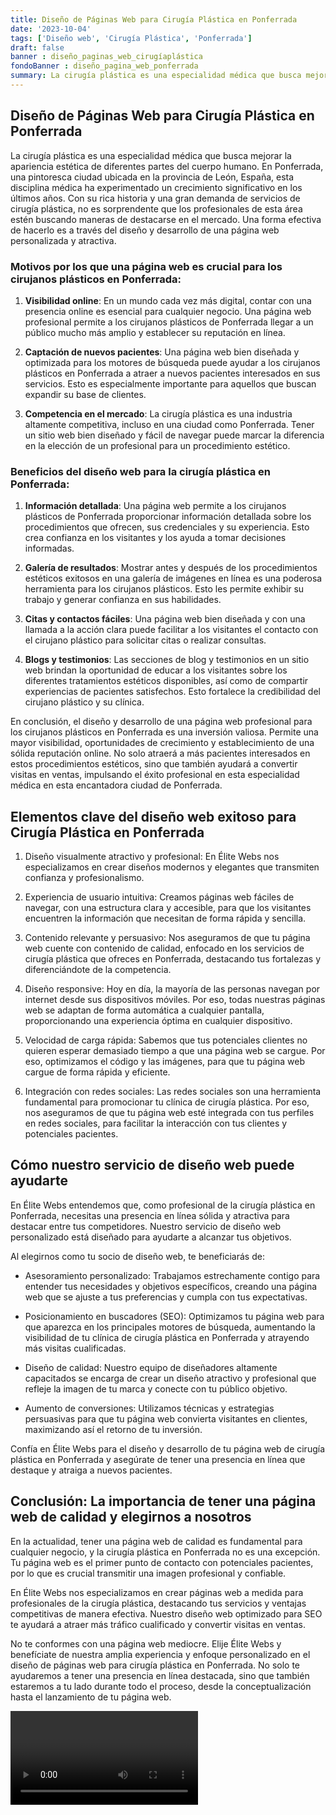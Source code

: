 ```yaml
---
title: Diseño de Páginas Web para Cirugía Plástica en Ponferrada
date: '2023-10-04'
tags: ['Diseño web', 'Cirugía Plástica', 'Ponferrada']
draft: false
banner : diseño_paginas_web_cirugíaplástica
fondoBanner : diseño_pagina_web_ponferrada
summary: La cirugía plástica es una especialidad médica que busca mejorar la apariencia estética de diferentes partes del cuerpo humano. En Ponferrada, una pintoresca ciudad ubicada en la provincia de León, España, esta disciplina médica ha experimentado un crecimiento significativo en los últimos años. Con su rica historia y una gran demanda de servicios de cirugía plástica, no es sorprendente que los profesionales de esta área estén buscando maneras de destacarse en el mercado. Una forma efectiva de hacerlo es a través del diseño y desarrollo de una página web personalizada y atractiva.
---
```


## Diseño de Páginas Web para Cirugía Plástica en Ponferrada

La cirugía plástica es una especialidad médica que busca mejorar la apariencia estética de diferentes partes del cuerpo humano. En Ponferrada, una pintoresca ciudad ubicada en la provincia de León, España, esta disciplina médica ha experimentado un crecimiento significativo en los últimos años. Con su rica historia y una gran demanda de servicios de cirugía plástica, no es sorprendente que los profesionales de esta área estén buscando maneras de destacarse en el mercado. Una forma efectiva de hacerlo es a través del diseño y desarrollo de una página web personalizada y atractiva.

### Motivos por los que una página web es crucial para los cirujanos plásticos en Ponferrada:

1. **Visibilidad online**: En un mundo cada vez más digital, contar con una presencia online es esencial para cualquier negocio. Una página web profesional permite a los cirujanos plásticos de Ponferrada llegar a un público mucho más amplio y establecer su reputación en línea.

2. **Captación de nuevos pacientes**: Una página web bien diseñada y optimizada para los motores de búsqueda puede ayudar a los cirujanos plásticos en Ponferrada a atraer a nuevos pacientes interesados en sus servicios. Esto es especialmente importante para aquellos que buscan expandir su base de clientes.

3. **Competencia en el mercado**: La cirugía plástica es una industria altamente competitiva, incluso en una ciudad como Ponferrada. Tener un sitio web bien diseñado y fácil de navegar puede marcar la diferencia en la elección de un profesional para un procedimiento estético.

### Beneficios del diseño web para la cirugía plástica en Ponferrada:

1. **Información detallada**: Una página web permite a los cirujanos plásticos de Ponferrada proporcionar información detallada sobre los procedimientos que ofrecen, sus credenciales y su experiencia. Esto crea confianza en los visitantes y los ayuda a tomar decisiones informadas.

2. **Galería de resultados**: Mostrar antes y después de los procedimientos estéticos exitosos en una galería de imágenes en línea es una poderosa herramienta para los cirujanos plásticos. Esto les permite exhibir su trabajo y generar confianza en sus habilidades.

3. **Citas y contactos fáciles**: Una página web bien diseñada y con una llamada a la acción clara puede facilitar a los visitantes el contacto con el cirujano plástico para solicitar citas o realizar consultas.

4. **Blogs y testimonios**: Las secciones de blog y testimonios en un sitio web brindan la oportunidad de educar a los visitantes sobre los diferentes tratamientos estéticos disponibles, así como de compartir experiencias de pacientes satisfechos. Esto fortalece la credibilidad del cirujano plástico y su clínica.

En conclusión, el diseño y desarrollo de una página web profesional para los cirujanos plásticos en Ponferrada es una inversión valiosa. Permite una mayor visibilidad, oportunidades de crecimiento y establecimiento de una sólida reputación online. No solo atraerá a más pacientes interesados en estos procedimientos estéticos, sino que también ayudará a convertir visitas en ventas, impulsando el éxito profesional en esta especialidad médica en esta encantadora ciudad de Ponferrada.

<GifSeo />

<Cta />

## Elementos clave del diseño web exitoso para Cirugía Plástica en Ponferrada

1. Diseño visualmente atractivo y profesional: En Élite Webs nos especializamos en crear diseños modernos y elegantes que transmiten confianza y profesionalismo.

2. Experiencia de usuario intuitiva: Creamos páginas web fáciles de navegar, con una estructura clara y accesible, para que los visitantes encuentren la información que necesitan de forma rápida y sencilla.

3. Contenido relevante y persuasivo: Nos aseguramos de que tu página web cuente con contenido de calidad, enfocado en los servicios de cirugía plástica que ofreces en Ponferrada, destacando tus fortalezas y diferenciándote de la competencia.

4. Diseño responsive: Hoy en día, la mayoría de las personas navegan por internet desde sus dispositivos móviles. Por eso, todas nuestras páginas web se adaptan de forma automática a cualquier pantalla, proporcionando una experiencia óptima en cualquier dispositivo.

5. Velocidad de carga rápida: Sabemos que tus potenciales clientes no quieren esperar demasiado tiempo a que una página web se cargue. Por eso, optimizamos el código y las imágenes, para que tu página web cargue de forma rápida y eficiente.

6. Integración con redes sociales: Las redes sociales son una herramienta fundamental para promocionar tu clínica de cirugía plástica. Por eso, nos aseguramos de que tu página web esté integrada con tus perfiles en redes sociales, para facilitar la interacción con tus clientes y potenciales pacientes.

## Cómo nuestro servicio de diseño web puede ayudarte

En Élite Webs entendemos que, como profesional de la cirugía plástica en Ponferrada, necesitas una presencia en línea sólida y atractiva para destacar entre tus competidores. Nuestro servicio de diseño web personalizado está diseñado para ayudarte a alcanzar tus objetivos.

Al elegirnos como tu socio de diseño web, te beneficiarás de:

- Asesoramiento personalizado: Trabajamos estrechamente contigo para entender tus necesidades y objetivos específicos, creando una página web que se ajuste a tus preferencias y cumpla con tus expectativas.

- Posicionamiento en buscadores (SEO): Optimizamos tu página web para que aparezca en los principales motores de búsqueda, aumentando la visibilidad de tu clínica de cirugía plástica en Ponferrada y atrayendo más visitas cualificadas.

- Diseño de calidad: Nuestro equipo de diseñadores altamente capacitados se encarga de crear un diseño atractivo y profesional que refleje la imagen de tu marca y conecte con tu público objetivo.

- Aumento de conversiones: Utilizamos técnicas y estrategias persuasivas para que tu página web convierta visitantes en clientes, maximizando así el retorno de tu inversión.

Confía en Élite Webs para el diseño y desarrollo de tu página web de cirugía plástica en Ponferrada y asegúrate de tener una presencia en línea que destaque y atraiga a nuevos pacientes.

## Conclusión: La importancia de tener una página web de calidad y elegirnos a nosotros

En la actualidad, tener una página web de calidad es fundamental para cualquier negocio, y la cirugía plástica en Ponferrada no es una excepción. Tu página web es el primer punto de contacto con potenciales pacientes, por lo que es crucial transmitir una imagen profesional y confiable.

En Élite Webs nos especializamos en crear páginas web a medida para profesionales de la cirugía plástica, destacando tus servicios y ventajas competitivas de manera efectiva. Nuestro diseño web optimizado para SEO te ayudará a atraer más tráfico cualificado y convertir visitas en ventas.

No te conformes con una página web mediocre. Elije Élite Webs y benefíciate de nuestra amplia experiencia y enfoque personalizado en el diseño de páginas web para cirugía plástica en Ponferrada. No solo te ayudaremos a tener una presencia en línea destacada, sino que también estaremos a tu lado durante todo el proceso, desde la conceptualización hasta el lanzamiento de tu página web.

<Video />

<CtaBot job='Cirugía Plástica' city='Ponferrada'/>

<Gmaps query='Ponferrada+españa+maps' />